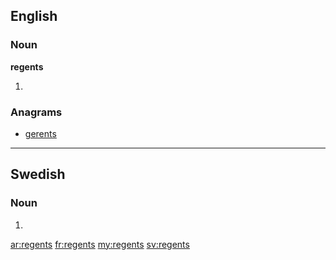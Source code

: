{{also|Regents}}
==English==

===Noun===
'''regents'''

# {{plural of|[[regent]]}}

===Anagrams===
* [[gerents#English|gerents]]

----

==Swedish==

===Noun===
{{infl|sv|noun form}}

# {{sv-noun-form-indef-gen|regent}}

[[ar:regents]]
[[fr:regents]]
[[my:regents]]
[[sv:regents]]